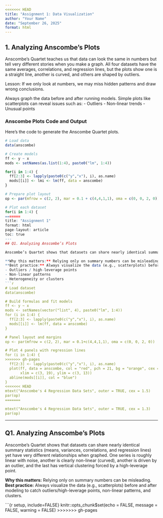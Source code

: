 ```yaml
---
<<<<<<< HEAD
title: "Assignment 1: Data Visualization"
author: "Your Name"
date: "September 26, 2025"
format: html
---
```


## 1. Analyzing Anscombe’s Plots

Anscombe’s Quartet teaches us that data can look the same in numbers but tell very different stories when you make a graph. All four datasets have the same averages, correlations, and regression lines, but the plots show one is a straight line, another is curved, and others are shaped by outliers.

Lesson: If we only look at numbers, we may miss hidden patterns and draw wrong conclusions.

Always graph the data before and after running models. Simple plots like scatterplots can reveal issues such as:
- Outliers
- Non-linear trends
- Unusual points

### Anscombe Plots Code and Output

Here’s the code to generate the Anscombe Quartet plots.

```r
# Load data
data(anscombe)

# Create models
ff <- y ~ x
mods <- setNames(as.list(1:4), paste0("lm", 1:4))

for(i in 1:4) {
  ff[2:3] <- lapply(paste0(c("y","x"), i), as.name)
  mods[[i]] <- lmi <- lm(ff, data = anscombe)
}

# Prepare plot layout
op <- par(mfrow = c(2, 2), mar = 0.1 + c(4,4,1,1), oma = c(0, 0, 2, 0))

# Plot each dataset
for(i in 1:4) {
=======
title: "Assignment 1"
format: html
page-layout: article
toc: true
---
## Q1. Analyzing Anscombe’s Plots

Anscombe’s Quartet shows that datasets can share nearly identical summary statistics (means, variances, correlations, and regression lines) yet have very different relationships when graphed. One series is roughly linear with noise, another is clearly non-linear (curved), another is driven by an outlier, and the last has vertical clustering forced by a high-leverage point.

**Why this matters:** Relying only on summary numbers can be misleading.  
**Best practice:** Always visualize the data (e.g., scatterplots) before and after modeling to catch:  
- Outliers / high-leverage points  
- Non-linear patterns  
- Heterogeneity or clusters
```r
# Load dataset
data(anscombe)

# Build formulas and fit models
ff <- y ~ x
mods <- setNames(vector("list", 4), paste0("lm", 1:4))
for (i in 1:4) {
  ff[2:3] <- lapply(paste0(c("y","x"), i), as.name)
  mods[[i]] <- lm(ff, data = anscombe)
}

# Panel layout and margins
op <- par(mfrow = c(2, 2), mar = 0.1+c(4,4,1,1), oma = c(0, 0, 2, 0))

# Plot 4 panels with regression lines
for (i in 1:4) {
>>>>>>> gh-pages
  ff[2:3] <- lapply(paste0(c("y","x"), i), as.name)
  plot(ff, data = anscombe, col = "red", pch = 21, bg = "orange", cex = 1.2,
       xlim = c(3, 19), ylim = c(3, 13))
  abline(mods[[i]], col = "blue")
}
<<<<<<< HEAD
mtext("Anscombe's 4 Regression Data Sets", outer = TRUE, cex = 1.5)
par(op)
=======

mtext("Anscombe's 4 Regression Data Sets", outer = TRUE, cex = 1.3)
par(op)
```

---

## Q1. Analyzing Anscombe’s Plots

Anscombe’s Quartet shows that datasets can share nearly identical summary statistics (means, variances, correlations, and regression lines) yet have very different relationships when graphed. One series is roughly linear with noise, another is clearly non-linear (curved), another is driven by an outlier, and the last has vertical clustering forced by a high-leverage point.

**Why this matters:** Relying only on summary numbers can be misleading.\
**Best practice:** Always visualize the data (e.g., scatterplots) before and after modeling to catch outliers/high-leverage points, non-linear patterns, and clusters.

\`\`\`{r setup, include=FALSE} knitr::opts_chunk\$set(echo = FALSE, message = FALSE, warning = FALSE)
>>>>>>> gh-pages
